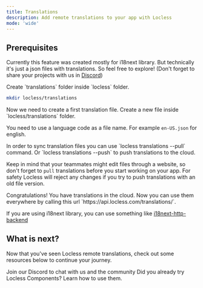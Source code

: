 ---
title: Translations
description: Add remote translations to your app with Locless
mode: 'wide'
---

## Prerequisites

Currently this feature was created mostly for i18next library. But technically it's just a json files with translations. So feel free to explore! (Don't forget to share your projects with us in [Discord](https://locless.com/discord))

<Steps titleSize="h3">

<Step title="Create translations folder">
Create `translations` folder inside `locless` folder.

```bash
mkdir locless/translations
```
</Step>

<Step  title="Create a first translation">
Now we need to create a first translation file. Create a new file inside `locless/translations` folder.

You need to use a language code as a file name. For example `en-US.json` for english.
</Step>

<Step  title="Sync translations">
In order to sync translation files you can use `locless translations --pull` command. Or `locless translations --push` to push translations to the cloud.

Keep in mind that your teammates might edit files through a website, so don't forget to `pull` translations before you start working on your app. For safety Locless will reject any changes if you try to push translations with an old file version.
</Step>

<Step title="Use translations in your app">
Congratulations! You have translations in the cloud. Now you can use them everywhere by calling this url `https://api.locless.com/translations/<language_code>`.

If you are using i18next library, you can use something like [i18next-http-backend](https://github.com/i18next/i18next-http-backend)
</Step>

</Steps>

## What is next?

Now that you've seen Locless remote translations, check out some resources below to continue your journey.

<CardGroup cols={2}>
  <Card title='Discord' icon='discord' href='https://locless.com/discord'>
    Join our Discord to chat with us and the community
  </Card>
  <Card title='Components' icon='code' href='/setup/components/introduction'>
    Did you already try Locless Components? Learn how to use them.
  </Card>
</CardGroup>
